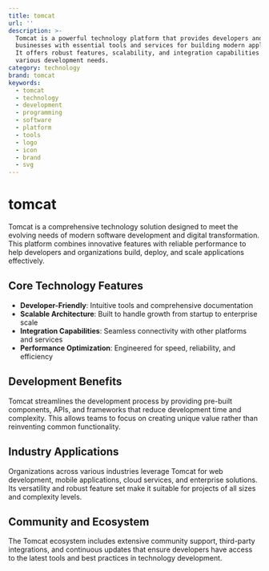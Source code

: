 ```yaml
---
title: tomcat
url: ''
description: >-
  Tomcat is a powerful technology platform that provides developers and
  businesses with essential tools and services for building modern applications.
  It offers robust features, scalability, and integration capabilities for
  various development needs.
category: technology
brand: tomcat
keywords:
  - tomcat
  - technology
  - development
  - programming
  - software
  - platform
  - tools
  - logo
  - icon
  - brand
  - svg
---
```


# tomcat

Tomcat is a comprehensive technology solution designed to meet the evolving needs of modern software development and digital transformation. This platform combines innovative features with reliable performance to help developers and organizations build, deploy, and scale applications effectively.

## Core Technology Features

- **Developer-Friendly**: Intuitive tools and comprehensive documentation
- **Scalable Architecture**: Built to handle growth from startup to enterprise scale
- **Integration Capabilities**: Seamless connectivity with other platforms and services
- **Performance Optimization**: Engineered for speed, reliability, and efficiency

## Development Benefits

Tomcat streamlines the development process by providing pre-built components, APIs, and frameworks that reduce development time and complexity. This allows teams to focus on creating unique value rather than reinventing common functionality.

## Industry Applications

Organizations across various industries leverage Tomcat for web development, mobile applications, cloud services, and enterprise solutions. Its versatility and robust feature set make it suitable for projects of all sizes and complexity levels.

## Community and Ecosystem

The Tomcat ecosystem includes extensive community support, third-party integrations, and continuous updates that ensure developers have access to the latest tools and best practices in technology development.
